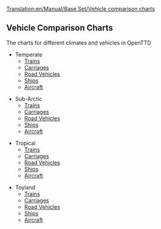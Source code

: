 [[Translation:en/Manual/Base Set/Vehicle comparison charts]]
==Vehicle Comparison Charts==
The charts for different climates and vehicles in OpenTTD


* Temperate
** [[en/Temp train comp|Trains]]
** [[en/Temp carriages comp|Carriages]]
** [[en/Temp road comp|Road Vehicles]]
** [[en/Manual/Base Set/Ships/Ship Comparison|Ships]]
** [[en/Temp air comp|Aircraft]]

* Sub-Arctic
** [[en/Sub train comp|Trains]]
** [[en/Sub carriages comp|Carriages]]
** [[en/Sub road comp|Road Vehicles]]
** [[en/Sub ship comp|Ships]]
** [[en/Sub air comp|Aircraft]]

* Tropical
** [[en/Trop train comp|Trains]]
** [[en/Trop carriages comp|Carriages]]
** [[en/Trop road comp|Road Vehicles]]
** [[en/Trop ship comp|Ships]]
** [[en/Trop air comp|Aircraft]]

* Toyland
** [[en/Toy train comp|Trains]]
** [[en/Toy carriages comp|Carriages]]
** [[en/Toy road comp|Road Vehicles]]
** [[en/Toy ship comp|Ships]]
** [[en/Toy air comp|Aircraft]]